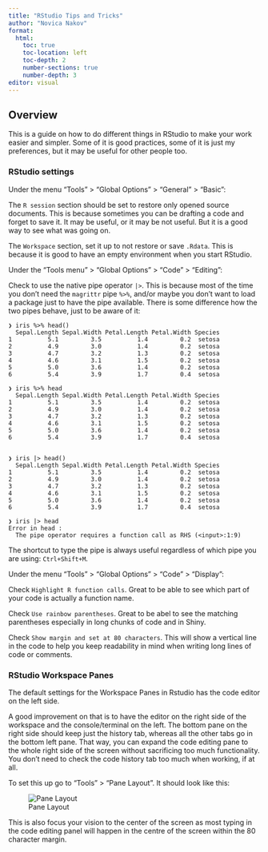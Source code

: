 ```yaml
---
title: "RStudio Tips and Tricks"
author: "Novica Nakov"
format:
  html:
    toc: true
    toc-location: left
    toc-depth: 2
    number-sections: true
    number-depth: 3
editor: visual
---
```


## Overview

This is a guide on how to do different things in RStudio to make your work easier and simpler. Some of it is good practices, some of it is just my preferences, but it may be useful for other people too.

### RStudio settings

Under the menu "Tools" \> "Global Options" \> "General" \> "Basic":

The `R session` section should be set to restore only opened source documents. This is because sometimes you can be drafting a code and forget to save it. It may be useful, or it may be not useful. But it is a good way to see what was going on.

The `Workspace` section, set it up to not restore or save `.Rdata`. This is because it is good to have an empty environment when you start RStudio.

Under the "Tools menu" \> "Global Options" \> "Code" \> "Editing":

Check to use the native pipe operator `|>`. This is because most of the time you don't need the `magrittr` pipe `%>%`, and/or maybe you don't want to load a package just to have the pipe available. There is some difference how the two pipes behave, just to be aware of it:

```         
❯ iris %>% head()
  Sepal.Length Sepal.Width Petal.Length Petal.Width Species
1          5.1         3.5          1.4         0.2  setosa
2          4.9         3.0          1.4         0.2  setosa
3          4.7         3.2          1.3         0.2  setosa
4          4.6         3.1          1.5         0.2  setosa
5          5.0         3.6          1.4         0.2  setosa
6          5.4         3.9          1.7         0.4  setosa

❯ iris %>% head
  Sepal.Length Sepal.Width Petal.Length Petal.Width Species
1          5.1         3.5          1.4         0.2  setosa
2          4.9         3.0          1.4         0.2  setosa
3          4.7         3.2          1.3         0.2  setosa
4          4.6         3.1          1.5         0.2  setosa
5          5.0         3.6          1.4         0.2  setosa
6          5.4         3.9          1.7         0.4  setosa


❯ iris |> head()
  Sepal.Length Sepal.Width Petal.Length Petal.Width Species
1          5.1         3.5          1.4         0.2  setosa
2          4.9         3.0          1.4         0.2  setosa
3          4.7         3.2          1.3         0.2  setosa
4          4.6         3.1          1.5         0.2  setosa
5          5.0         3.6          1.4         0.2  setosa
6          5.4         3.9          1.7         0.4  setosa

❯ iris |> head
Error in head : 
  The pipe operator requires a function call as RHS (<input>:1:9)
```

The shortcut to type the pipe is always useful regardless of which pipe you are using: `Ctrl+Shift+M`.

Under the menu "Tools" \> "Global Options" \> "Code" \> "Display":

Check `Highlight R function calls`. Great to be able to see which part of your code is actually a function name.

Check `Use rainbow parentheses`. Great to be abel to see the matching parentheses especially in long chunks of code and in Shiny.

Check `Show margin and set at 80 characters`. This will show a vertical line in the code to help you keep readability in mind when writing long lines of code or comments.

### RStudio Workspace Panes

The default settings for the Workspace Panes in Rstudio has the code editor on the left side.

A good improvement on that is to have the editor on the right side of the workspace and the console/terminal on the left. The bottom pane on the right side should keep just the history tab, whereas all the other tabs go in the bottom left pane. That way, you can expand the code editing pane to the whole right side of the screen without sacrificing too much functionality. You don't need to check the code history tab too much when working, if at all.

To set this up go to "Tools" \> "Pane Layout". It should look like this:

![Pane Layout](/images/part_r_rstudio_tutorials/Tips_and_tricks/rstudio_tips_pane_layout.webp){fig-align="center"}

This is also focus your vision to the center of the screen as most typing in the code editing panel will happen in the centre of the screen within the 80 character margin.
